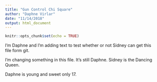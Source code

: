 ```yaml
---
title: "Gun Control Chi Square"
author: "Daphne Virlar"
date: "11/14/2018"
output: html_document
---
```


```r
knitr::opts_chunk$set(echo = TRUE)
```

I'm Daphne and I'm adding text to test whether or not Sidney can get this file form git.


I'm changing something in this file. It's still Daphne. Sidney is the Dancing Queen.

Daphne is young and sweet only 17.
